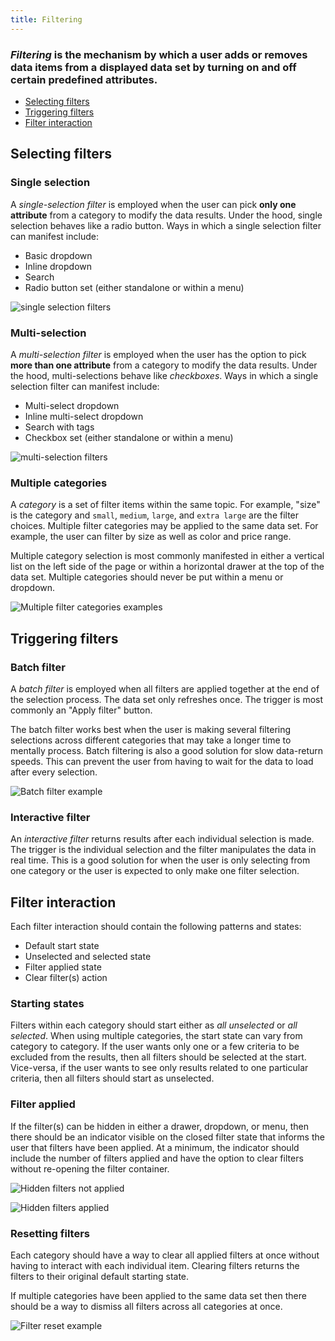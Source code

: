 ```yaml
---
title: Filtering
---
```


### _Filtering_ is the mechanism by which a user adds or removes data items from a displayed data set by turning on and off certain predefined attributes.


<AnchorLinks>

- [Selecting filters](#selecting-filters)
- [Triggering filters](#triggering-filters)
- [Filter interaction](#filter-interaction)

</AnchorLinks>


## Selecting filters

### Single selection

A _single-selection filter_ is employed when the user can pick **only one attribute** from a category to modify the data results. Under the hood, single selection behaves like a radio button. Ways in which a single selection filter can manifest include:

- Basic dropdown
- Inline dropdown
- Search
- Radio button set (either standalone or within a menu)

<ImageComponent cols="8" caption="Single selection filter as an inline dropdown">

![single selection filters](images/filter-1.png)

</ImageComponent>

### Multi-selection

A _multi-selection filter_ is employed when the user has the option to pick **more than one attribute** from a category to modify the data results. Under the hood, multi-selections behave like _checkboxes_. Ways in which a single selection filter can manifest include:

- Multi-select dropdown
- Inline multi-select dropdown
- Search with tags
- Checkbox set (either standalone or within a menu)

<ImageComponent cols="8" caption="Multi-selection filter set in a menu">

![multi-selection filters](images/filter-2.png)

</ImageComponent>

### Multiple categories

A _category_ is a set of filter items within the same topic. For example, "size" is the category and `small`, `medium`, `large`, and `extra large` are the filter choices. Multiple filter categories may be applied to the same data set. For example, the user can filter by size as well as color and price range.

Multiple category selection is most commonly manifested in either a vertical list on the left side of the page or within a horizontal drawer at the top of the data set. Multiple categories should never be put within a menu or dropdown.

<ImageComponent cols="8" caption="Multiple filter categories in a left panel">

![Multiple filter categories examples](images/filter-3.png)

</ImageComponent>

## Triggering filters

### Batch filter

A _batch filter_ is employed when all filters are applied together at the end of the selection process. The data set only refreshes once. The trigger is most commonly an "Apply filter" button.

The batch filter works best when the user is making several filtering selections across different categories that may take a longer time to mentally process. Batch filtering is also a good solution for slow data-return speeds. This can prevent the user from having to wait for the data to load after every selection.

<ImageComponent cols="8" caption="Batch filter example in a drawer">

![Batch filter example](images/filter-4.png)

</ImageComponent>

### Interactive filter

An _interactive filter_ returns results after each individual selection is made. The trigger is the individual selection and the filter manipulates the data in real time. This is a good solution for when the user is only selecting from one category or the user is expected to only make one filter selection.

## Filter interaction

Each filter interaction should contain the following patterns and states:

- Default start state
- Unselected and selected state
- Filter applied state
- Clear filter(s) action

### Starting states

Filters within each category should start either as _all unselected_ or _all selected_. When using multiple categories, the start state can vary from category to category. If the user wants only one or a few criteria to be excluded from the results, then all filters should be selected at the start. Vice-versa, if the user wants to see only results related to one particular criteria, then all filters should start as unselected.

### Filter applied

If the filter(s) can be hidden in either a drawer, dropdown, or menu, then there should be an indicator visible on the closed filter state that informs the user that filters have been applied. At a minimum, the indicator should include the number of filters applied and have the option to clear filters without re-opening the filter container.

<ImageComponent cols="8" caption="Filters not applied">

![Hidden filters not applied](images/filter-5.png)

</ImageComponent>

<ImageComponent cols="8" caption="Filters applied">

![Hidden filters applied](images/filter-6.png)

</ImageComponent>

### Resetting filters

Each category should have a way to clear all applied filters at once without having to interact with each individual item. Clearing filters returns the filters to their original default starting state.

If multiple categories have been applied to the same data set then there should be a way to dismiss all filters across all categories at once.

<ImageComponent cols="8" caption="Filter reset example for all categories and a single category">

![Filter reset example](images/filter-7.png)

</ImageComponent>
